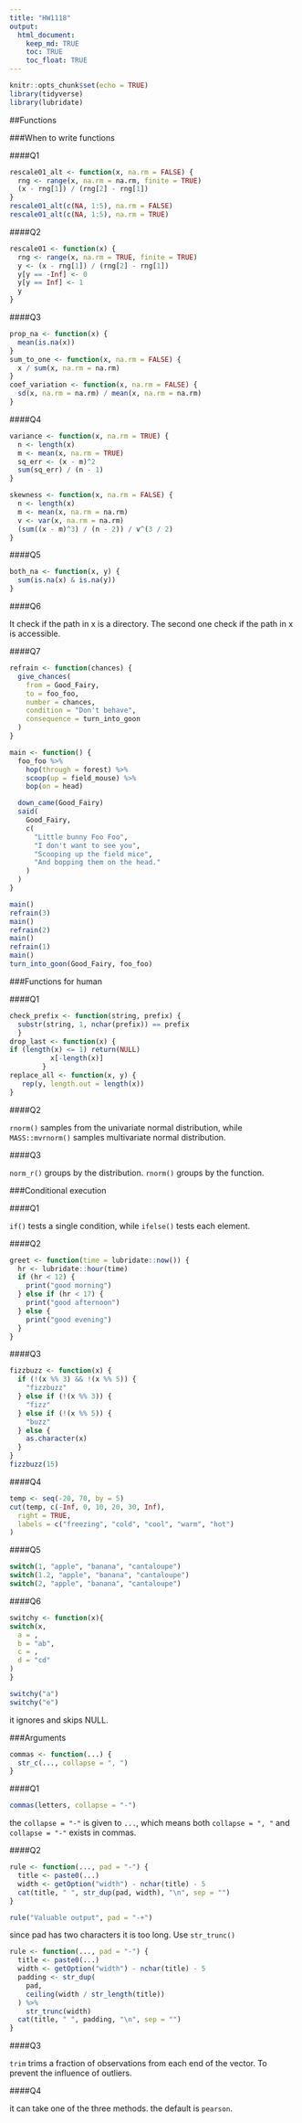 ```yaml
---
title: "HW1118"
output: 
  html_document:
    keep_md: TRUE
    toc: TRUE
    toc_float: TRUE
---
```


```r
knitr::opts_chunk$set(echo = TRUE)
library(tidyverse)
library(lubridate)
```

##Functions

###When to write functions

####Q1

```r
rescale01_alt <- function(x, na.rm = FALSE) {
  rng <- range(x, na.rm = na.rm, finite = TRUE)
  (x - rng[1]) / (rng[2] - rng[1])
}
rescale01_alt(c(NA, 1:5), na.rm = FALSE)
rescale01_alt(c(NA, 1:5), na.rm = TRUE)
```

####Q2

```r
rescale01 <- function(x) {
  rng <- range(x, na.rm = TRUE, finite = TRUE)
  y <- (x - rng[1]) / (rng[2] - rng[1])
  y[y == -Inf] <- 0
  y[y == Inf] <- 1
  y
}
```

####Q3

```r
prop_na <- function(x) {
  mean(is.na(x))
}
sum_to_one <- function(x, na.rm = FALSE) {
  x / sum(x, na.rm = na.rm)
}
coef_variation <- function(x, na.rm = FALSE) {
  sd(x, na.rm = na.rm) / mean(x, na.rm = na.rm)
}
```

####Q4

```r
variance <- function(x, na.rm = TRUE) {
  n <- length(x)
  m <- mean(x, na.rm = TRUE)
  sq_err <- (x - m)^2
  sum(sq_err) / (n - 1)
}

skewness <- function(x, na.rm = FALSE) {
  n <- length(x)
  m <- mean(x, na.rm = na.rm)
  v <- var(x, na.rm = na.rm)
  (sum((x - m)^3) / (n - 2)) / v^(3 / 2)
}
```

####Q5

```r
both_na <- function(x, y) {
  sum(is.na(x) & is.na(y))
}
```

####Q6

It check if the path in x is a directory. The second one check if the path in x is accessible.

####Q7

```r
refrain <- function(chances) {
  give_chances(
    from = Good_Fairy,
    to = foo_foo,
    number = chances,
    condition = "Don't behave",
    consequence = turn_into_goon
  )
}

main <- function() {
  foo_foo %>%
    hop(through = forest) %>%
    scoop(up = field_mouse) %>%
    bop(on = head)

  down_came(Good_Fairy)
  said(
    Good_Fairy,
    c(
      "Little bunny Foo Foo",
      "I don't want to see you",
      "Scooping up the field mice",
      "And bopping them on the head."
    )
  )
}

main()
refrain(3)
main()
refrain(2)
main()
refrain(1)
main()
turn_into_goon(Good_Fairy, foo_foo)
```

###Functions for human

####Q1

```r
check_prefix <- function(string, prefix) {
  substr(string, 1, nchar(prefix)) == prefix
  }
drop_last <- function(x) {
if (length(x) <= 1) return(NULL)
          x[-length(x)]
        }
replace_all <- function(x, y) {
   rep(y, length.out = length(x))
}
```

####Q2

`rnorm()` samples from the univariate normal distribution, while `MASS::mvrnorm()` samples multivariate normal distribution.

####Q3

`norm_r()` groups by the distribution. `rnorm()` groups by the function.

###Conditional execution

####Q1

`if()` tests a single condition, while `ifelse()` tests each element.

####Q2

```r
greet <- function(time = lubridate::now()) {
  hr <- lubridate::hour(time)
  if (hr < 12) {
    print("good morning")
  } else if (hr < 17) {
    print("good afternoon")
  } else {
    print("good evening")
  }
}
```

####Q3

```r
fizzbuzz <- function(x) {
  if (!(x %% 3) && !(x %% 5)) {
    "fizzbuzz"
  } else if (!(x %% 3)) {
    "fizz"
  } else if (!(x %% 5)) {
    "buzz"
  } else {
    as.character(x)
  }
}
fizzbuzz(15)
```

####Q4

```r
temp <- seq(-20, 70, by = 5)
cut(temp, c(-Inf, 0, 10, 20, 30, Inf),
  right = TRUE,
  labels = c("freezing", "cold", "cool", "warm", "hot")
)
```

####Q5

```r
switch(1, "apple", "banana", "cantaloupe")
switch(1.2, "apple", "banana", "cantaloupe")
switch(2, "apple", "banana", "cantaloupe")
```

####Q6

```r
switchy <- function(x){
switch(x,
  a = ,
  b = "ab",
  c = ,
  d = "cd"
)
}
```

```r
switchy("a")
switchy("e")
```
it ignores and skips NULL.

###Arguments

```r
commas <- function(...) {
  str_c(..., collapse = ", ")
}
```

####Q1

```r
commas(letters, collapse = "-")
```
the `collapse = "-"` is given to `...`, which means both `collapse = ", "` and `collapse = "-"` exists in commas.

####Q2

```r
rule <- function(..., pad = "-") {
  title <- paste0(...)
  width <- getOption("width") - nchar(title) - 5
  cat(title, " ", str_dup(pad, width), "\n", sep = "")
}
```

```r
rule("Valuable output", pad = "-+")
```
since pad has two characters it is too long. 
Use `str_trunc()`
```r
rule <- function(..., pad = "-") {
  title <- paste0(...)
  width <- getOption("width") - nchar(title) - 5
  padding <- str_dup(
    pad,
    ceiling(width / str_length(title))
  ) %>%
    str_trunc(width)
  cat(title, " ", padding, "\n", sep = "")
}
```

####Q3

`trim` trims a fraction of observations from each end of the vector. To prevent the influence of outliers.

####Q4

it can take one of the three methods. the default is `pearson`.

